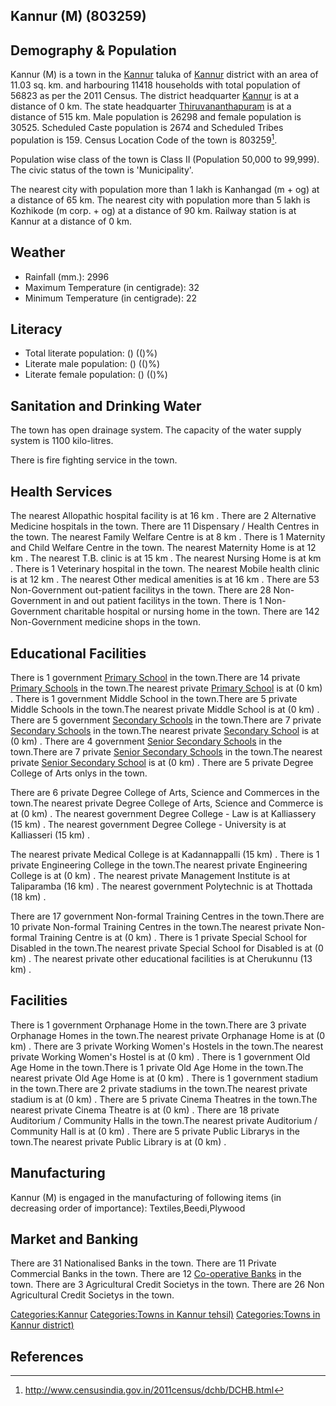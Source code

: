 {{Infobox settlement
| name=Kannur (M)
| native_name=
| native_name_lang=
| other_name=
| nickname=
| settlement_type=Town
| image_skyline=
| image_alt=
| image_caption=
| pushpin_map=India Kerala
| pushpin_label_position=right
| pushpin_map_alt=
| pushpin_map_caption=Location in Kerala, India
| latd=
| latm=
| lats=
| latNS=
| longd=
| longm=
| longs=
| longEW=
| coordinates_display=inline,title
| subdivision_type=Country
| subdivision_name={{flag|India}}
| subdivision_type1=[[States and territories of India|State]]
| subdivision_name1=Kerala 
| subdivision_type2=[[List of districts of India|District]]
| subdivision_name2=Kannur
| subdivision_type3=Tahsil
| subdivision_name3=Kannur
| website=
| established_title=<!-- Established -->
| established_date=
| founder=
| named_for=
| government_type=
| governing_body=
| unit_pref=Metric
| area_footnotes=
| area_rank=
| area_total_km2=11.03
| elevation_footnotes=
| elevation_m=
| population_total=56823
| population_as_of=2011
| population_rank=
| population_density_km2=5151
| population_demonym=
| population_footnotes=
| demographics_type1=Languages=
| demographics1_title1=Official=
| demographics1_info1=[[Malayalam language|Malayalam]]
| timezone1=[[Indian Standard Time|IST]]
| utc_offset1==+5:30
| postal_code_type=[[Postal Index Number|PIN]]
| postal_code=
| area_code_type=Telephone code
| area_code=
| registration_plate=
| blank1_name_sec1=Nearest city
| blank1_info_sec1=[[Kanhangad  (m + og)]]
| blank2_name_sec1=[[Human sex ratio|Sex ratio]]
| blank2_info_sec1=1160
| blank3_name_sec1=Literacy
| blank3_info_sec1=()%
| blank1_name_sec2=[[2011 Census of India|2011 census]] code
| blank1_info_sec2=803259
| footnotes=
}}

== Kannur (M) (803259) ==

== Demography & Population ==

Kannur (M) is a town in the [[Kannur]] taluka of [[Kannur]] district with an area of 11.03 sq. km. and harbouring 11418 households with total population of 56823 as per the 2011 Census. The district headquarter [[Kannur]] is at a distance of 0 km. The state headquarter [[Thiruvananthapuram]] is at a distance of 515 km. Male population is 26298 and female population is 30525. Scheduled Caste population is 2674 and Scheduled Tribes population is 159. Census Location Code of the town is 803259<ref>http://www.censusindia.gov.in/2011census/dchb/DCHB.html</ref>.

Population wise class of the town is Class II (Population 50,000 to 99,999).
The civic status of the town is 'Municipality'.

The nearest city with population more than 1 lakh is Kanhangad  (m + og) at a distance of 65 km. The nearest city with population more than 5 lakh is Kozhikode (m corp. + og) at a distance of 90 km. Railway station is at Kannur at a distance of 0 km.


== Weather ==  
* Rainfall (mm.): 2996 
* Maximum Temperature (in centigrade): 32
* Minimum Temperature (in centigrade): 22


== Literacy ==  
* Total literate population: () (()%)
* Literate male population: () (()%)
* Literate female population: () (()%)


== Sanitation and Drinking Water ==  
The town has open drainage system.
The capacity of the water supply system is 1100 kilo-litres.

There is fire fighting service in the town.


== Health Services ==
The nearest Allopathic hospital facility is at 16 km .
There are 2 Alternative Medicine hospitals in the town.
There are 11 Dispensary / Health Centres in the town.
The nearest Family Welfare Centre is at 8 km .
There is 1 Maternity and Child Welfare Centre in the town.
The nearest Maternity Home is at 12 km .
The nearest T.B. clinic is at 15 km .
The nearest Nursing Home is at  km .
There is 1 Veterinary hospital in the town.
The nearest Mobile health clinic is at 12 km .
The nearest Other medical amenities is at 16 km .
There are 53 Non-Government out-patient facilitys in the town.
There are 28 Non-Government in and out patient facilitys in the town.
There is 1 Non-Government charitable hospital or nursing home in the town.
There are 142 Non-Government medicine shops in the town.


== Educational Facilities ==
There is 1 government [[Primary School]] in the town.There are 14 private [[Primary School]]s in the town.The nearest private [[Primary School]] is at  (0 km) .
There is 1 government Middle School in the town.There are 5 private Middle Schools in the town.The nearest private Middle School is at  (0 km) .
There are 5 government [[Secondary School]]s in the town.There are 7 private [[Secondary School]]s in the town.The nearest private [[Secondary School]] is at  (0 km) .
There are 4 government [[Senior Secondary School]]s in the town.There are 7 private [[Senior Secondary School]]s in the town.The nearest private [[Senior Secondary School]] is at  (0 km) .
There are 5 private Degree College of Arts onlys in the town. 
 
 
 
 
There are 6 private Degree College of Arts, Science and Commerces in the town.The nearest private Degree College of Arts, Science and Commerce is at  (0 km) .
The nearest government Degree College - Law is at Kalliassery (15 km) .
The nearest government Degree College - University is at Kalliasseri (15 km) .
 
The nearest private Medical College is at Kadannappalli  (15 km) .
There is 1 private Engineering College in the town.The nearest private Engineering College is at  (0 km) .
The nearest private Management Institute is at Taliparamba (16 km) .
The nearest government Polytechnic is at Thottada  (18 km) .
 
There are 17 government Non-formal Training Centres in the town.There are 10 private Non-formal Training Centres in the town.The nearest private Non-formal Training Centre is at  (0 km) .
There is 1 private Special School for Disabled in the town.The nearest private Special School for Disabled is at  (0 km) .
The nearest private other educational facilities is at Cherukunnu  (13 km) .


== Facilities ==
There is 1 government Orphanage Home in the town.There are 3 private Orphanage Homes in the town.The nearest private Orphanage Home is at  (0 km) .
There are 3 private Working Women's Hostels in the town.The nearest private Working Women's Hostel is at  (0 km) .
There is 1 government Old Age Home in the town.There is 1 private Old Age Home in the town.The nearest private Old Age Home is at  (0 km) .
There is 1 government stadium in the town.There are 2 private stadiums in the town.The nearest private stadium is at  (0 km) .
There are 5 private Cinema Theatres in the town.The nearest private Cinema Theatre is at  (0 km) .
There are 18 private Auditorium / Community Halls in the town.The nearest private Auditorium / Community Hall is at  (0 km) .
There are 5 private Public Librarys in the town.The nearest private Public Library is at  (0 km) .


== Manufacturing ==
Kannur (M) is engaged in the manufacturing of following items (in decreasing order of importance): Textiles,Beedi,Plywood


== Market and Banking ==
There are 31 Nationalised Banks in the town.
There are 11 Private Commercial Banks in the town.
There are 12 [[Co-operative Bank]]s in the town.
There are 3 Agricultural Credit Societys in the town.
There are 26 Non Agricultural Credit Societys in the town.


[[Categories:Kannur]]
[[Categories:Towns in Kannur tehsil)]]
[[Categories:Towns in Kannur district)]]


== References ==
{{Reflist}}


